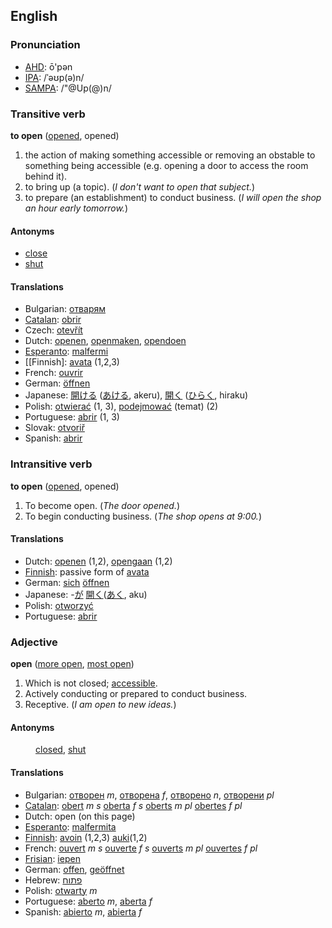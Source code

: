 ==English==

=== Pronunciation ===

*[[w:AHD|AHD]]: ō'pən
*[[w:IPA|IPA]]: /ˈ&#601;&#650;p(&#601;)n/
*[[w:SAMPA|SAMPA]]: /"@Up(@)n/

=== Transitive verb ===

'''to open''' ([[opened]], opened)

# the action of making something accessible or removing an obstable to something being accessible (e.g. opening a door to access the room behind it).
# to bring up (a topic). (''I don't want to open that subject.'')
# to prepare (an establishment) to conduct business.  (''I will open the shop an hour early tomorrow.'')

==== Antonyms ====
*[[close]]
*[[shut]]

==== Translations ====
*Bulgarian: [[отварям]]
*[[Catalan]]: [[obrir]]
*Czech: [[otevřít]]
*Dutch: [[openen]], [[openmaken]], [[opendoen]]
*[[Esperanto]]: [[malfermi]]
*[[Finnish]: [[avata]] (1,2,3)
*French: [[ouvrir]]
*German: [[öffnen]]
*Japanese: [[開ける]] ([[あける]], akeru), [[開く]] ([[ひらく]], hiraku)
*Polish: [[otwierać]] (1, 3), [[podejmować]] (temat) (2)
*Portuguese: [[abrir]] (1, 3)
*Slovak: [[otvoriř]] 
*Spanish: [[abrir]]

=== Intransitive verb ===

'''to open''' ([[opened]], opened)

# To become open.  (''The door opened.'')
# To begin conducting business. (''The shop opens at 9:00.'')

==== Translations ====

*Dutch: [[openen]] (1,2), [[opengaan]] (1,2)
*[[Finnish]]: passive form of [[avata]]
*German: [[sich]] [[öffnen]]
*Japanese: -[[が]] [[開く]]([[あく]], aku)
*Polish: [[otworzyć]] 
*Portuguese: [[abrir]]

===Adjective===

'''open''' ([[more open]], [[most open]])

#Which is not closed; [[accessible]].
#Actively conducting or prepared to conduct business.
#Receptive.  (''I am open to new ideas.'')

====Antonyms====
:[[closed]], [[shut]]

====Translations====
*Bulgarian: [[отворен]] ''m'', [[отворена]] ''f'', [[отворено]] ''n'', [[отворени]] ''pl''
*[[Catalan]]: [[obert]] ''m'' ''s'' [[oberta]] ''f'' ''s'' [[oberts]] ''m'' ''pl'' [[obertes]] ''f'' ''pl''
*Dutch: open (on this page)
*[[Esperanto]]: [[malfermita]]
*[[Finnish]]: [[avoin]] (1,2,3) [[auki]](1,2)
*French: [[ouvert]] ''m'' ''s'' [[ouverte]] ''f'' ''s'' [[ouverts]] ''m'' ''pl'' [[ouvertes]] ''f'' ''pl''
*[[Frisian]]: [[iepen]]
*German: [[offen]], [[geöffnet]]
*Hebrew:  [[פתוח]]
*Polish: [[otwarty]] ''m''
*Portuguese: [[aberto]] ''m'', [[aberta]] ''f''
*Spanish: [[abierto]] ''m'', [[abierta]] ''f''